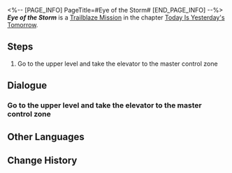 <%-- [PAGE_INFO]
PageTitle=#Eye of the Storm#
[END_PAGE_INFO] --%>
{{Stub|Dialogue.}}
{{Mission Infobox
|id            = 1000203
|title         = 
|image         = <!--Mission Eye of the Storm.png-->
|type          = Trailblaze
|event_name    = 
|chapter       = Today Is Yesterday's Tomorrow
|requirements  = [[Trailblaze Mission]] ''[[Eye of the Storm]]'' completed
|summary       = <!--official mission summary from Fate's Atlas-->
|characters    = Dan Heng; March 7th; Trailblazer
|startLocation = [[Herta Space Station]] - [[Storage Zone]]
|world         = Herta Space Station
|area          = Storage Zone
|prev          = 
|next          = A Moment of Peace
|rewards       = Trailblaze EXP*600; Stellar Jade*80; Credit*5,000
}}
'''''Eye of the Storm''''' is a [[Trailblaze Mission]] in the chapter [[Today Is Yesterday's Tomorrow]].

==Steps==
# Go to the upper level and take the elevator to the master control zone

<!--
==Gameplay Notes==

--><!--
==Trial Character==

-->
==Dialogue==
{{Stub Dialogue}}

===Go to the upper level and take the elevator to the master control zone{{subst:void|<!--100020115-->}}===
{{Mission Description|type=trailblaze|location=Storage Zone|Arlan seems to worry that he would be a hindrance, but you as a group already developed a sort of delicate rapport in how to persuade him. Could this be what it means to be companions?<br />Hurry and reach the top floor with your companions.}}
{{Dialogue Start}}
:{{tx}}
{{Dialogue End}}

==Other Languages==
{{Other Languages
|en   = Eye of the Storm
|zhs  = 漩涡止于中心
|zht  = 漩渦止於中心
|ja   = 中心で止まる渦
|ko   = 중심에 멈춘 소용돌이
|es   = El ojo de la tormenta
|fr   = L'œil de la tempête
|ru   = Эпицентр бури
|th   = กระแสน้ำวนที่จุดศูนย์กลาง
|vi   = Vòng Xoáy Kết Thúc Ở Trung Tâm
|de   = Auge des Sturms
|id   = Pusat Pusaran
|pt   = Olho da Tempestade
}}

==Change History==
{{Change History|1.0}}
